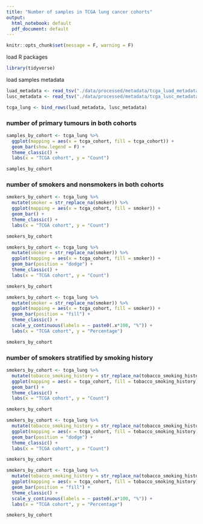 ```yaml
---
title: "Number of samples in TCGA lung cancer cohorts"
output:
  html_notebook: default
  pdf_document: default
---
```



```r
knitr::opts_chunk$set(message = F, warning = F)
```


load R packages
```r
library(tidyverse)
```


load samples metadata
```r
luad_metadata <- read_tsv("./data/processed/metadata/tcga_luad_metadata_pancancer_atlas.txt")
lusc_metadata <- read_tsv("./data/processed/metadata/tcga_lusc_metadata_pancancer_atlas.txt")

tcga_lung <- bind_rows(luad_metadata, lusc_metadata)
```


### number of primary tumours in both cohorts
```r
samples_by_cohort <- tcga_lung %>%
  ggplot(mapping = aes(x = tcga_cohort, fill = tcga_cohort)) +
  geom_bar(show.legend = F) +
  theme_classic() +
  labs(x = "TCGA cohort", y = "Count")

samples_by_cohort
```


### number of smokers and nonsmokers in both cohorts
```r
smokers_by_cohort <- tcga_lung %>%
  mutate(smoker = str_replace_na(smoker)) %>%
  ggplot(mapping = aes(x = tcga_cohort, fill = smoker)) +
  geom_bar() +
  theme_classic() +
  labs(x = "TCGA cohort", y = "Count")

smokers_by_cohort

smokers_by_cohort <- tcga_lung %>%
  mutate(smoker = str_replace_na(smoker)) %>%
  ggplot(mapping = aes(x = tcga_cohort, fill = smoker)) +
  geom_bar(position = "dodge") +
  theme_classic() +
  labs(x = "TCGA cohort", y = "Count")

smokers_by_cohort

smokers_by_cohort <- tcga_lung %>%
  mutate(smoker = str_replace_na(smoker)) %>%
  ggplot(mapping = aes(x = tcga_cohort, fill = smoker)) +
  geom_bar(position = "fill") +
  theme_classic() +
  scale_y_continuous(labels = ~ paste0(.x*100, "%")) +
  labs(x = "TCGA cohort", y = "Percentage")

smokers_by_cohort

```


### number of smokers stratified by smoking history
```r
smokers_by_cohort <- tcga_lung %>%
  mutate(tobacco_smoking_history = str_replace_na(tobacco_smoking_history)) %>%
  ggplot(mapping = aes(x = tcga_cohort, fill = tobacco_smoking_history)) +
  geom_bar() +
  theme_classic() +
  labs(x = "TCGA cohort", y = "Count")

smokers_by_cohort

smokers_by_cohort <- tcga_lung %>%
  mutate(tobacco_smoking_history = str_replace_na(tobacco_smoking_history)) %>%
  ggplot(mapping = aes(x = tcga_cohort, fill = tobacco_smoking_history)) +
  geom_bar(position = "dodge") +
  theme_classic() +
  labs(x = "TCGA cohort", y = "Count")

smokers_by_cohort

smokers_by_cohort <- tcga_lung %>%
  mutate(tobacco_smoking_history = str_replace_na(tobacco_smoking_history)) %>%
  ggplot(mapping = aes(x = tcga_cohort, fill = tobacco_smoking_history)) +
  geom_bar(position = "fill") +
  theme_classic() +
  scale_y_continuous(labels = ~ paste0(.x*100, "%")) +
  labs(x = "TCGA cohort", y = "Percentage")

smokers_by_cohort

```
